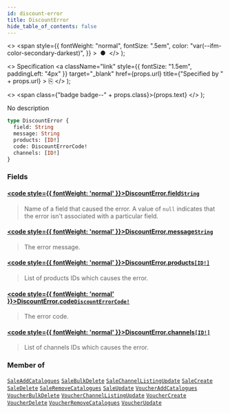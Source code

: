 ```yaml
---
id: discount-error
title: DiscountError
hide_table_of_contents: false
---
```


  <>
    <span
      style={{
        fontWeight: "normal",
        fontSize: ".5em",
        color: "var(--ifm-color-secondary-darkest)",
      }}
    >
      &nbsp;●&nbsp;
    </span>
  </>
);

  <>
    Specification
    <a
      className="link"
      style={{ fontSize: "1.5em", paddingLeft: "4px" }}
      target="\_blank"
      href={props.url}
      title={"Specified by " + props.url}
    >
      ⎘
    </a>
  </>
);

  <>
    <span class={"badge badge--" + props.class}>{props.text}</span>
  </>
);

No description

```graphql
type DiscountError {
  field: String
  message: String
  products: [ID!]
  code: DiscountErrorCode!
  channels: [ID!]
}
```

### Fields

#### [<code style={{ fontWeight: 'normal' }}>DiscountError.<b>field</b></code>](#)<Bullet />[`String`](../../api-reference/scalars/string) <Badge class="secondary" text="scalar"/>

> Name of a field that caused the error. A value of `null` indicates that the error isn't associated with a particular field.

#### [<code style={{ fontWeight: 'normal' }}>DiscountError.<b>message</b></code>](#)<Bullet />[`String`](../../api-reference/scalars/string) <Badge class="secondary" text="scalar"/>

> The error message.

#### [<code style={{ fontWeight: 'normal' }}>DiscountError.<b>products</b></code>](#)<Bullet />[`[ID!]`](../../api-reference/scalars/id) <Badge class="secondary" text="list"/> <Badge class="secondary" text="scalar"/>

> List of products IDs which causes the error.

#### [<code style={{ fontWeight: 'normal' }}>DiscountError.<b>code</b></code>](#)<Bullet />[`DiscountErrorCode!`](../../api-reference/enums/discount-error-code) <Badge class="secondary" text="non-null"/> <Badge class="secondary" text="enum"/>

> The error code.

#### [<code style={{ fontWeight: 'normal' }}>DiscountError.<b>channels</b></code>](#)<Bullet />[`[ID!]`](../../api-reference/scalars/id) <Badge class="secondary" text="list"/> <Badge class="secondary" text="scalar"/>

> List of channels IDs which causes the error.

### Member of

[`SaleAddCatalogues`](../../api-reference/objects/sale-add-catalogues) <Badge class="secondary" text="object"/><Bullet />[`SaleBulkDelete`](../../api-reference/objects/sale-bulk-delete) <Badge class="secondary" text="object"/><Bullet />[`SaleChannelListingUpdate`](../../api-reference/objects/sale-channel-listing-update) <Badge class="secondary" text="object"/><Bullet />[`SaleCreate`](../../api-reference/objects/sale-create) <Badge class="secondary" text="object"/><Bullet />[`SaleDelete`](../../api-reference/objects/sale-delete) <Badge class="secondary" text="object"/><Bullet />[`SaleRemoveCatalogues`](../../api-reference/objects/sale-remove-catalogues) <Badge class="secondary" text="object"/><Bullet />[`SaleUpdate`](../../api-reference/objects/sale-update) <Badge class="secondary" text="object"/><Bullet />[`VoucherAddCatalogues`](../../api-reference/objects/voucher-add-catalogues) <Badge class="secondary" text="object"/><Bullet />[`VoucherBulkDelete`](../../api-reference/objects/voucher-bulk-delete) <Badge class="secondary" text="object"/><Bullet />[`VoucherChannelListingUpdate`](../../api-reference/objects/voucher-channel-listing-update) <Badge class="secondary" text="object"/><Bullet />[`VoucherCreate`](../../api-reference/objects/voucher-create) <Badge class="secondary" text="object"/><Bullet />[`VoucherDelete`](../../api-reference/objects/voucher-delete) <Badge class="secondary" text="object"/><Bullet />[`VoucherRemoveCatalogues`](../../api-reference/objects/voucher-remove-catalogues) <Badge class="secondary" text="object"/><Bullet />[`VoucherUpdate`](../../api-reference/objects/voucher-update) <Badge class="secondary" text="object"/>
